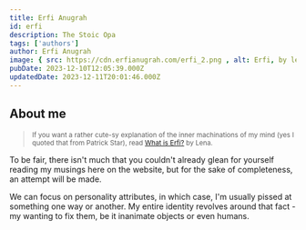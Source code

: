 ```yaml
---
title: Erfi Anugrah
id: erfi
description: The Stoic Opa
tags: ['authors']
author: Erfi Anugrah
image: { src: https://cdn.erfianugrah.com/erfi_2.png , alt: Erfi, by lele, positionx: 65%, positiony: 40% }
pubDate: 2023-12-10T12:05:39.000Z
updatedDate: 2023-12-11T20:01:46.000Z
---
```

## About me

> <small>If you want a rather cute-sy explanation of the inner machinations of my mind (yes I quoted that from Patrick Star), read [What is Erfi?](https://www.erfianugrah.com/zeitweilig/what-is-erfi/) by Lena.</small>

To be fair, there isn't much that you couldn't already glean for yourself reading my musings here on the website, but for the sake of completeness, an attempt will be made.

We can focus on personality attributes, in which case, I'm usually pissed at something one way or another. My entire identity revolves around that fact - my wanting to fix them, be it inanimate objects or even humans. 
